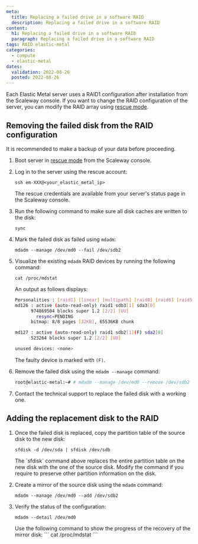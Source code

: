 ```yaml
---
meta:
  title: Replacing a failed drive in a software RAID
  description: Replacing a failed drive in a software RAID
content:
  h1: Replacing a failed drive in a software RAID
  paragraph: Replacing a failed drive in a software RAID
tags: RAID elastic-metal
categories:
  - compute
  - elastic-metal
dates:
  validation: 2022-08-26
  posted: 2022-08-26
---
```


Each Elastic Metal server uses a RAID1 configuration after installation from the Scaleway console. If you want to change the RAID configuration of the server, you can modify the RAID array using [rescue mode](/compute/elastic-metal/how-to/use-rescue-mode/).

## Removing the failed disk from the RAID configuration

<Message type="tip">
  It is recommended to make a backup of your data before proceeding.
</Message>

1. Boot server in [rescue mode](/compute/elastic-metal/how-to/use-rescue-mode/) from the Scaleway console.
2. Log in to the server using the rescue account:
    ```
    ssh em-XXX@<your_elastic_metal_ip>
    ```

    <Message type="tip">
      The rescue credentials are available from your server's status page in the Scaleway console.
    </Message>
2. Run the following command to make sure all disk caches are written to the disk:
    ```
    sync
    ```
3. Mark the failed disk as failed using `mdadm`:
    ```
    mdadm --manage /dev/md0 --fail /dev/sdb2
    ```
4. Visualize the existing `mdadm` RAID devices by running the following command:
    ```
    cat /proc/mdstat
    ```

    An output as follows displays:

    ```sh
    Personalities : [raid1] [linear] [multipath] [raid0] [raid6] [raid5] [raid4] [raid10]
    md126 : active (auto-read-only) raid1 sdb3[1] sda3[0]
          974869504 blocks super 1.2 [2/2] [UU]
            resync=PENDING
          bitmap: 8/8 pages [32KB], 65536KB chunk

    md127 : active (auto-read-only) raid1 sdb2[1](F) sda2[0]
          523264 blocks super 1.2 [2/2] [UU]

    unused devices: <none>
    ```

    The faulty device is marked with `(F)`.
5. Remove the failed disk using the `mdadm --manage` command: 
    ```sh
    root@elastic-metal:~# # mdadm --manage /dev/md0 --remove /dev/sdb2
    ```
6. Contact the technical support to replace the failed disk with a working one. 

## Adding the replacement disk to the RAID

1. Once the failed disk is replaced, copy the partition table of the source disk to the new disk:
    ```
    sfdisk -d /dev/sda | sfdisk /dev/sdb
    ```

    <Message type="important">
      The `sfdisk` command above replaces the entire partition table on the new disk with the one of the source disk. Modify the command if you require to preserve other partition information on the disk.
    </Message>
2. Create a mirror of the source disk using the `mdadm` command:
    ```
    mdadm --manage /dev/md0 --add /dev/sdb2
    ```
3. Verify the status of the configuration: 
    ```
    mdadm --detail /dev/md0
    ```

    <Message type="tip">
    Use the following command to show the progress of the recovery of the mirror disk:
    ```
    cat /proc/mdstat
    ```

    </Message>